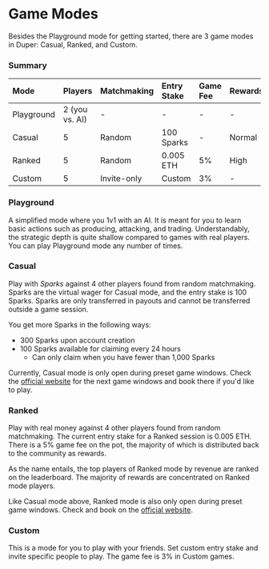 # Game Modes

Besides the Playground mode for getting started, there are 3 game modes in Duper: Casual, Ranked, and Custom.

### Summary

| Mode       | Players        | Matchmaking | Entry Stake | Game Fee | Rewards | Open Hours |
| :--------- | :------------- | :---------- | :---------- | :------- | :------ | :--------- |
| Playground | 2 (you vs. AI) | -           | -           | -        | -       | Always     |
| Casual     | 5              | Random      | 100 Sparks  | -        | Normal  | Preset     |
| Ranked     | 5              | Random      | 0.005 ETH   | 5%       | High    | Preset     |
| Custom     | 5              | Invite-only | Custom      | 3%       | -       | Always     |

### Playground

A simplified mode where you 1v1 with an AI. It is meant for you to learn basic actions such as producing, attacking, and trading. Understandably, the strategic depth is quite shallow compared to games with real players. You can play Playground mode any number of times.

### Casual

Play with _Sparks_ against 4 other players found from random matchmaking. Sparks are the virtual wager for Casual mode, and the entry stake is 100 Sparks. Sparks are only transferred in payouts and cannot be transferred outside a game session.

You get more Sparks in the following ways:

- 300 Sparks upon account creation
- 100 Sparks available for claiming every 24 hours
  - Can only claim when you have fewer than 1,000 Sparks

Currently, Casual mode is only open during preset game windows. Check the [official website](https://play.duper.gg) for the next game windows and book there if you'd like to play.

### Ranked

Play with real money against 4 other players found from random matchmaking. The current entry stake for a Ranked session is 0.005 ETH. There is a 5% game fee on the pot, the majority of which is distributed back to the community as rewards.

As the name entails, the top players of Ranked mode by revenue are ranked on the leaderboard. The majority of rewards are concentrated on Ranked mode players.

Like Casual mode above, Ranked mode is also only open during preset game windows. Check and book on the [official website](https://play.duper.gg).

### Custom

This is a mode for you to play with your friends. Set custom entry stake and invite specific people to play. The game fee is 3% in Custom games.
